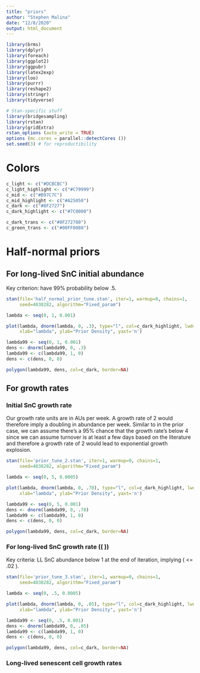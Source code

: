 ```yaml
---
title: "priors"
author: "Stephen Malina"
date: "12/8/2020"
output: html_document
---
```


```r
library(brms)
library(dplyr)
library(foreach)
library(ggplot2)
library(ggpubr)
library(latex2exp)
library(loo)
library(purrr)
library(reshape2)
library(stringr)
library(tidyverse)

# Stan-specific stuff
library(bridgesampling)
library(rstan)
library(gridExtra)
rstan_options (auto_write = TRUE)
options (mc.cores = parallel::detectCores ())
set.seed(3) # for reproductibility
```

# Colors
```r
c_light <- c("#DCBCBC")
c_light_highlight <- c("#C79999")
c_mid <- c("#B97C7C")
c_mid_highlight <- c("#A25050")
c_dark <- c("#8F2727")
c_dark_highlight <- c("#7C0000")

c_dark_trans <- c("#8F272780")
c_green_trans <- c("#00FF0080")
```

# Half-normal priors
## For long-lived SnC initial abundance
Key criterion: have 99% probability below .5.
```r
stan(file='half_normal_prior_tune.stan', iter=1, warmup=0, chains=1,
     seed=4838282, algorithm="Fixed_param")
```

```r
lambda <- seq(0, 1, 0.001)

plot(lambda, dnorm(lambda, 0, .3), type="l", col=c_dark_highlight, lwd=2,
     xlab="lambda", ylab="Prior Density", yaxt='n')

lambda99 <- seq(0, 1, 0.001)
dens <- dnorm(lambda99, 0, .3)
lambda99 <- c(lambda99, 1, 0)
dens <- c(dens, 0, 0)

polygon(lambda99, dens, col=c_dark, border=NA)
```

## For growth rates
### Initial SnC growth rate
Our growth rate units are in AUs per week. A growth rate of 2 would therefore
imply a doubling in abundance per week. Similar to in the prior case,
we can assume there's a 95% chance that the growth rate's below 4
since we can assume turnover is at least a few days based on the literature
and therefore a growth rate of 2 would lead to exponential growth explosion.
```r
stan(file='prior_tune_2.stan', iter=1, warmup=0, chains=1,
     seed=4838282, algorithm="Fixed_param")
```

```r
lambda <- seq(0, 5, 0.0005)

plot(lambda, dnorm(lambda, 0, .78), type="l", col=c_dark_highlight, lwd=2,
     xlab="lambda", ylab="Prior Density", yaxt='n')

lambda99 <- seq(0, 5, 0.001)
dens <- dnorm(lambda99, 0, .78)
lambda99 <- c(lambda99, 1, 0)
dens <- c(dens, 0, 0)

polygon(lambda99, dens, col=c_dark, border=NA)
```

### For long-lived SnC growth rate (\( \alpha \))
Key criteria: LL SnC abundance below 1 at the end of iteration, implying
\( \alpha <= .02 \). 
```r
stan(file='prior_tune_3.stan', iter=1, warmup=0, chains=1,
     seed=4838282, algorithm="Fixed_param")
```


```r
lambda <- seq(0, .5, 0.0005)

plot(lambda, dnorm(lambda, 0, .05), type="l", col=c_dark_highlight, lwd=2,
     xlab="lambda", ylab="Prior Density", yaxt='n')

lambda99 <- seq(0, .5, 0.001)
dens <- dnorm(lambda99, 0, .05)
lambda99 <- c(lambda99, 1, 0)
dens <- c(dens, 0, 0)

polygon(lambda99, dens, col=c_dark, border=NA)
```

### Long-lived senescent cell growth rates


